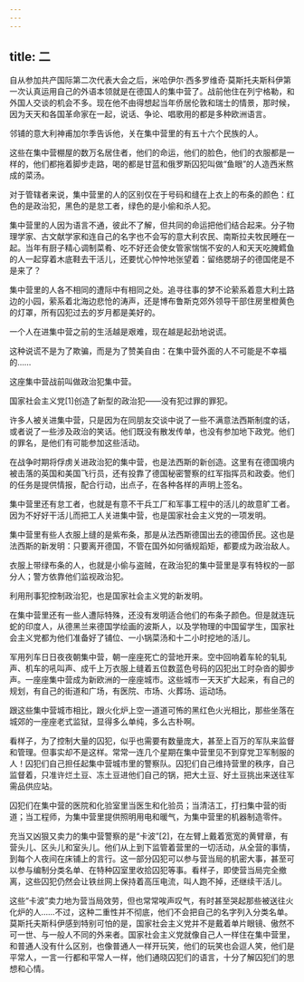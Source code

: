 ```yaml
---
---
---
```

title: 二
---



自从参加共产国际第二次代表大会之后，米哈伊尔·西多罗维奇·莫斯托夫斯科伊第一次认真运用自己的外语本领就是在德国人的集中营了。战前他住在列宁格勒，和外国人交谈的机会不多。现在他不由得想起当年侨居伦敦和瑞士的情景，那时候，因为天天和各国革命家在一起，说话、争论、唱歌用的都是多种欧洲语言。

邻铺的意大利神甫加尔季告诉他，关在集中营里的有五十六个民族的人。

这些在集中营棚屋的数万名居住者，他们的命运，他们的脸色，他们的衣服都是一样的，他们都拖着脚步走路，喝的都是甘蓝和俄罗斯囚犯叫做“鱼眼”的人造西米熬成的菜汤。

对于管辖者来说，集中营里的人的区别仅在于号码和缝在上衣上的布条的颜色：红色的是政治犯，黑色的是怠工者，绿色的是小偷和杀人犯。

集中营里的人因为语言不通，彼此不了解，但共同的命运把他们结合起来。分子物理学家、古文献学家和连自己的名字也不会写的意大利农民、南斯拉夫牧民睡在一起。当年有厨子精心调制菜肴、吃不好还会使女管家惴惴不安的人和天天吃腌鳕鱼的人一起穿着木底鞋去干活儿，还要忧心忡忡地张望着：留络腮胡子的德国佬是不是来了？

集中营里的人各不相同的遭际中有相同之处。追寻往事的梦不论萦系着意大利土路边的小园，萦系着北海边悲怆的涛声，还是博布鲁斯克郊外领导干部住房里橙黄色的灯罩，所有囚犯过去的岁月都是美好的。

一个人在进集中营之前的生活越是艰难，现在越是起劲地说谎。

这种说谎不是为了欺骗，而是为了赞美自由：在集中营外面的人不可能是不幸福的……

这座集中营战前叫做政治犯集中营。

国家社会主义党[1]创造了新型的政治犯——没有犯过罪的罪犯。

许多人被关进集中营，只是因为在同朋友交谈中说了一些不满意法西斯制度的话，或者说了一些涉及政治的笑话。他们既没有散发传单，也没有参加地下政党。他们的罪名，是他们有可能参加这些活动。

在战争时期将俘虏关进政治犯的集中营，也是法西斯的新创造。这里有在德国境内被击落的英国和美国飞行员，还有投靠了德国秘密警察的红军指挥员和政委。他们的任务是提供情报，配合行动，出点子，在各种各样的声明上签名。

集中营里还有怠工者，也就是有意不干兵工厂和军事工程中的活儿的故意旷工者。因为不好好干活儿而把工人关进集中营，也是国家社会主义党的一项发明。

集中营里有些人衣服上缝的是紫布条，那是从法西斯德国出去的德国侨民。这也是法西斯的新发明：只要离开德国，不管在国外如何循规蹈矩，都要成为政治敌人。

衣服上带绿布条的人，也就是小偷与盗贼，在政治犯的集中营里是享有特权的一部分人；警方依靠他们监视政治犯。

利用刑事犯控制政治犯，也是国家社会主义党的新发明。

在集中营里还有一些人遭际特殊，还没有发明适合他们的布条子颜色。但是就连玩蛇的印度人，从德黑兰来德国学绘画的波斯人，以及学物理的中国留学生，国家社会主义党都为他们准备好了铺位、一小锅菜汤和十二小时挖地的活儿。

军用列车日日夜夜朝集中营，朝一座座死亡的营地开来。空中回响着车轮的轧轧声、机车的吼叫声、成千上万衣服上缝着五位数蓝色号码的囚犯出工时杂沓的脚步声。一座座集中营成为新欧洲的一座座城市。这些城市一天天扩大起来，有自己的规划，有自己的街道和广场，有医院、市场、火葬场、运动场。

跟这些集中营城市相比，跟火化炉上空一道道可怖的黑红色火光相比，那些坐落在城郊的一座座老式监狱，显得多么单纯，多么古朴啊。

看样子，为了控制大量的囚犯，似乎也需要有数量庞大，甚至上百万的军队来监督和管理。但事实却不是这样。常常一连几个星期在集中营里见不到穿党卫军制服的人！囚犯们自己担任起集中营城市里的警察队。囚犯们自己维持营里的秩序，自己监督着，只准许烂土豆、冻土豆进他们自己的锅，把大土豆、好土豆挑出来送往军需品供应站。

囚犯们在集中营的医院和化验室里当医生和化验员；当清洁工，打扫集中营的街道；当工程师，为集中营里提供照明用电和暖气，为集中营里的机器制造零件。

充当又凶狠又卖力的集中营警察的是“卡波”[2]，在左臂上戴着宽宽的黄臂章，有营头儿、区头儿和室头儿。他们从上到下监管着营里的一切活动，从全营的事情，到每个人夜间在床铺上的言行。这一部分囚犯可以参与营当局的机密大事，甚至可以参与编制分类名单、在特种囚室里收拾囚犯等事。看样子，即使营当局完全撤离，这些囚犯仍然会让铁丝网上保持着高压电流，叫人跑不掉，还继续干活儿。

这些“卡波”卖力地为营当局效劳，但也常常唉声叹气，有时甚至哭起那些被送往火化炉的人……不过，这种二重性并不彻底，他们不会把自己的名字列入分类名单。莫斯托夫斯科伊感到特别可怕的是，国家社会主义党并不是戴着单片眼镜、傲然不可一世、与一般人不同的外来者。国家社会主义党就像自己人一样住在集中营里，和普通人没有什么区别，也像普通人一样开玩笑，他们的玩笑也会逗人笑，他们是平常人，一言一行都和平常人一样，他们通晓囚犯们的语言，十分了解囚犯们的思想和心情。